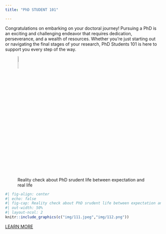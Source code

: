 ```yaml
---
title: "PhD STUDENT 101"

---
```


Congratulations on embarking on your doctoral journey! Pursuing a PhD is an exciting and challenging endeavor that requires dedication, perseverance, and a wealth of resources. Whether you're just starting out or navigating the final stages of your research, PhD Students 101 is here to support you every step of the way.

![Reality check about PhD srudent life between expectation and real life](/img/111.jpeg){width=10%}

```r
#| fig-align: center
#| echo: false
#| fig-cap: Reality check about PhD srudent life between expectation and real life
#| out-width: 50%
#| layout-ncol: 2
knitr::include_graphics(c("img/111.jpeg","img/112.png"))
```

[LEARN MORE](https://www.google.com)


